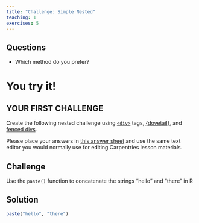 ```yaml
---
title: "Challenge: Simple Nested"
teaching: 1
exercises: 5
---
```


:::::::::::::::::::::: questions ::::::::::::

## Questions

 - Which method do you prefer?

:::::::::::::::::::::::::::::::::::::::::::::


# You try it!

:::::::::::::::::: challenge

## YOUR FIRST CHALLENGE

Create the following nested challenge using [`<div>`](03-div-challenge-blocks.html) tags, [{dovetail}](04-dovetail-challenge-blocks.html), and [fenced divs](05-fenced-div-challenge-blocks.html).

Please place your answers in [this answer sheet](files/challenge-file.Rmd) and
use the same text editor you would normally use for editing Carpentries lesson
materials.

::::::::::::::::::::::::::::



::::::::::::::::::::::::::::::::::::::::: challenge

## Challenge

Use the `paste()` function to concatenate the strings "hello" and "there" in R

::::::::::::::::::::: solution

## Solution

```r
paste("hello", "there")
```

::::::::::::::::::::::::::::::
::::::::::::::::::::::::::::::::::::::::::::::::::

